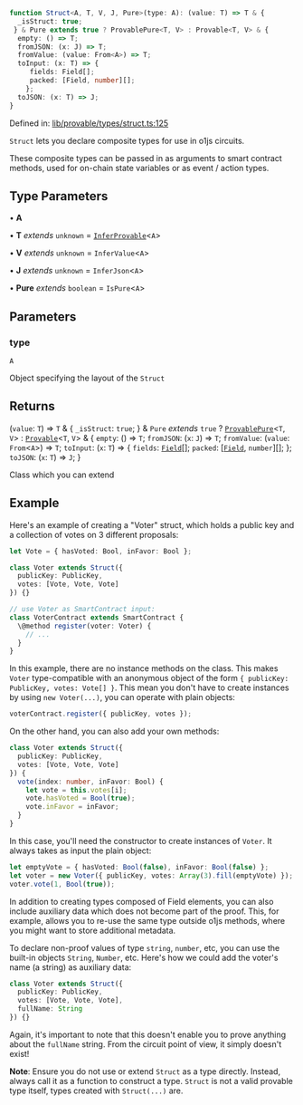 ```ts
function Struct<A, T, V, J, Pure>(type: A): (value: T) => T & {
  _isStruct: true;
 } & Pure extends true ? ProvablePure<T, V> : Provable<T, V> & {
  empty: () => T;
  fromJSON: (x: J) => T;
  fromValue: (value: From<A>) => T;
  toInput: (x: T) => {
     fields: Field[];
     packed: [Field, number][];
    };
  toJSON: (x: T) => J;
}
```

Defined in: [lib/provable/types/struct.ts:125](https://github.com/o1-labs/o1js/blob/46b9772d07785397c4bd76a102bc9f6730d321bb/src/lib/provable/types/struct.ts#L125)

`Struct` lets you declare composite types for use in o1js circuits.

These composite types can be passed in as arguments to smart contract methods, used for on-chain state variables
or as event / action types.

## Type Parameters

• **A**

• **T** *extends* `unknown` = [`InferProvable`](../type-aliases/InferProvable.mdx)\<`A`\>

• **V** *extends* `unknown` = `InferValue`\<`A`\>

• **J** *extends* `unknown` = `InferJson`\<`A`\>

• **Pure** *extends* `boolean` = `IsPure`\<`A`\>

## Parameters

### type

`A`

Object specifying the layout of the `Struct`

## Returns

(`value`: `T`) => `T` & \{
  `_isStruct`: `true`;
 \} & `Pure` *extends* `true` ? [`ProvablePure`](../type-aliases/ProvablePure.mdx)\<`T`, `V`\> : [`Provable`](../type-aliases/Provable.mdx)\<`T`, `V`\> & \{
  `empty`: () => `T`;
  `fromJSON`: (`x`: `J`) => `T`;
  `fromValue`: (`value`: `From`\<`A`\>) => `T`;
  `toInput`: (`x`: `T`) => \{
     `fields`: [`Field`](../type-aliases/Field.mdx)[];
     `packed`: \[[`Field`](../type-aliases/Field.mdx), `number`\][];
    \};
  `toJSON`: (`x`: `T`) => `J`;
 \}

Class which you can extend

## Example

Here's an example of creating a "Voter" struct, which holds a public key and a collection of votes on 3 different proposals:
```ts
let Vote = { hasVoted: Bool, inFavor: Bool };

class Voter extends Struct({
  publicKey: PublicKey,
  votes: [Vote, Vote, Vote]
}) {}

// use Voter as SmartContract input:
class VoterContract extends SmartContract {
  \@method register(voter: Voter) {
    // ...
  }
}
```
In this example, there are no instance methods on the class. This makes `Voter` type-compatible with an anonymous object of the form
`{ publicKey: PublicKey, votes: Vote[] }`.
This mean you don't have to create instances by using `new Voter(...)`, you can operate with plain objects:
```ts
voterContract.register({ publicKey, votes });
```

On the other hand, you can also add your own methods:
```ts
class Voter extends Struct({
  publicKey: PublicKey,
  votes: [Vote, Vote, Vote]
}) {
  vote(index: number, inFavor: Bool) {
    let vote = this.votes[i];
    vote.hasVoted = Bool(true);
    vote.inFavor = inFavor;
  }
}
```

In this case, you'll need the constructor to create instances of `Voter`. It always takes as input the plain object:
```ts
let emptyVote = { hasVoted: Bool(false), inFavor: Bool(false) };
let voter = new Voter({ publicKey, votes: Array(3).fill(emptyVote) });
voter.vote(1, Bool(true));
```

In addition to creating types composed of Field elements, you can also include auxiliary data which does not become part of the proof.
This, for example, allows you to re-use the same type outside o1js methods, where you might want to store additional metadata.

To declare non-proof values of type `string`, `number`, etc, you can use the built-in objects `String`, `Number`, etc.
Here's how we could add the voter's name (a string) as auxiliary data:
```ts
class Voter extends Struct({
  publicKey: PublicKey,
  votes: [Vote, Vote, Vote],
  fullName: String
}) {}
```

Again, it's important to note that this doesn't enable you to prove anything about the `fullName` string.
From the circuit point of view, it simply doesn't exist!

**Note**: Ensure you do not use or extend `Struct` as a type directly. Instead, always call it as a function to construct a type. `Struct` is not a valid provable type itself, types created with `Struct(...)` are.

